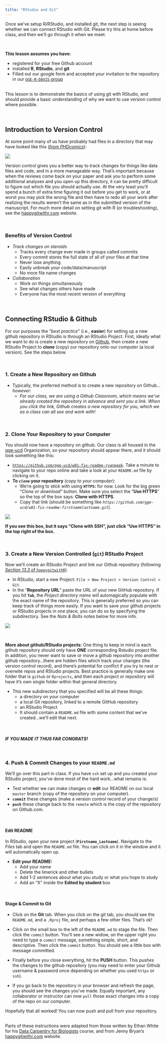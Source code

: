 ```yaml
---
title: "RStudio and Git"
---
```


Once we've setup R/RStudio, and installed git, the next step is seeing whether we can connect RStudio with Git. Please try this at home before class, and then we'll go through it when we meet.

<br>
<div class = "blue">
**This lesson assumes you have:**

- registered for your free Github account
- installed **R**, **RStudio**, and **git**
- Filled out our google form and accepted your invitation to the repository in our [`GGE-R-DAVIS` group](https://github.com/gge-ucd)
</div>

<br>
This lesson is to demonstrate the basics of using git with RStudio, and should provide a basic understanding of why we want to use version control where possible. 

<br>

## Introduction to Version Control

At some point many of us have probably had files in a directory that may have looked like this (*[from PHDcomics](http://phdcomics.com/comics/archive.php?comicid=1323)*): 

![](img/phd052810s.gif)

Version control gives you a better way to track changes for things like data files and code, and in a more manageable way. That’s important because when the reviews come back on your paper and ask you to perform some additional analyses and you open up this directory, it can be pretty difficult to figure out which file you should actually use. At the very least you’ll spend a bunch of extra time figuring it out before you get to work, or at worst you may pick the wrong file and then have to redo all your work after realizing the results weren't the same as in the submitted version of the manuscript. For much more detail on setting git with R (or troubleshooting), see the [happygitwithr.com](http://happygitwithr.com/) website.

<br>

### Benefits of Version Control

  - *Track changes on steroids*
    - Tracks every change ever made in groups called commits
    - Every commit stores the full state of all of your files at that time
    - Never lose anything
    - Easily unbreak your code/data/manuscript
    - No more file name changes
    
  - *Collaboration*
    - Work on things simultaneously
    - See what changes others have made
    - Everyone has the most recent version of everything
    

<br>

## Connecting RStudio & Github

For our purposes the "*best practice*" (i.e., **easier**) for setting up a new github repository in RStudio is through an RStudio *Project*. First, ideally what we want to do is create a new repository on [Github](https://github.com/), then create a new RStudio Project to **clone** (copy) our repository onto our computer (a local version). See the steps below.

<br>

### 1. Create a New Repository on Github

 - Typically, the preferred method is to create a new repository on Github...*however*:
    - *For our class, we are using a Github Classroom, which means we've already created the repository in advance and sent you a link. When you click the link, Github creates a new repository for you, which we as a class can all see and work with!*

<br>

### 2. Clone Your Repository to your Computer

You should now have a repository on github. Our class is all housed in the [gge-ucd](https://github.com/gge-ucd) Organization, so your repository should appear there, and it should look something like this:

  - [`https://github.com/gge-ucd/w01-fix-readme-ryanpeek`](https://github.com/gge-ucd/w01-fix-readme-ryanpeek). Take a minute to navigate to your repo online and take a look at your `README.md` file by clicking on it. 
  - **To _`clone`_ your repository** (*copy to your computer*):
      - We're going to stick with using **`HTTPS`:** for now. Look for the big green "*Clone or download*" button. Make sure you select the "**Use HTTPS**" so the top of the box says: **Clone with HTTPS**. 
      - Copy that link (should be something like *`https://github.com/gge-ucd/w01-fix-readme-firstnamelastname.git`*).
 
![](img/https_clone.png)

**If you see this box, but it says "Clone with SSH", just click "Use HTTPS" in the top right of the box.**

<br>

### 3. Create a New Version Controlled (`git`) RStudio Project

Now we'll create an RStudio Project and link our Github repository (following [*Section 13.3* of `happygitwithR`](http://happygitwithr.com/rstudio-git-github.html#clone-the-new-github-repository-to-your-computer-via-rstudio)).

  - In RStudio, start a new Project: `File > New Project > Version Control > Git`. 
  - In the “**Repository URL**” paste the URL of your new GitHub repository. If you hit **`Tab`**, the *Project directory name* will automagically populate with the exact name of the repository. This is generally preferred so you can keep track of things more easily. If you want to save your github projects or RStudio projects in one place, you can do so by specifying the subdirectory. See the *Nuts & Bolts* notes below for more info.
  
![](img/newRStudio_git_proj_named.png)

<br>

**More about github/RStudio projects:** One thing to keep in mind is each github repository should only have **ONE** corresponding Rstudio project file. In addition, you never want to save or move a github repository into another github repository...there are hidden files which track your changes (the version control record), and there's potential for conflict if you try to nest or overwite repos and RStudio projects. Best practice is generally make one folder that is `github` or `Rprojects`, and then each project or repository will have it's own single folder within that general directory.

  - This new subdirectory that you specified will be all these things:
    - a directory on your computer
    - a local Git repository, linked to a remote GitHub repository
    - an RStudio Project
    - It should contain a `README.md` file with some content that we've created...we'll edit that next.
    
<!-- STOP and check in here...have folks gotten this part? Are there questions? Ask some paired/group questions?-->

<br>

#### *IF YOU MADE IT THUS FAR CONGRATS!*

<br>

### 4. Push & Commit Changes to your `README.md`

We'll go over this part in class. If you have `ssh` set up and you created your RStudio project, you've done most of the hard work...what remains is:

 - Test whether we can make changes or **edit** our README on our local `master` branch (copy of the repository on your computer).
 - **`commit`** these changes (make a version control record of your change/s)
 - **`push`** these change back to the `remote` which is the copy of the repository on Github.com.

<br>

#### Edit README

In RStudio, open your new project (**`Firstname_Lastname`**). Navigate to the *Files* tab and open the `README.md` file. You can click on it in the window and it will automatically open up.

  - **Edit your README:**
    - Add your name
    - Delete the limerick and other bullets
    - Add 1-2 sentences about what you study or what you hope to study
    - Add an "X" inside the **Edited by student** box

<br>

#### Stage & Commit to Git

  - Click on the **Git** tab. When you click on the git tab, you should see the `README.md`, and a `.Rproj` file, and perhaps a few other files. That's ok!
  
  - Click on the small box to the left of the `README.md` to stage the file. Then click the `commit` button. You'll see a new widow, on the upper right you need to type a `commit` message, something simple, short, and descriptive. Then click the `commit` button. You should see a little box with message committed.
  
  - Finally before you close everything, hit the **PUSH** button. This *pushes* the changes to the github repository (you may need to enter your Github username & password once depending on whether you used `https` or `ssh`).
  
  - If you go back to the repository in your browser and refresh the page, you should see the changes you've made. Equally important, any collaborator or instructor can now `pull` those exact changes into a copy of the repo on our computer.

Hopefully that all worked! You can now push and pull from your repository.

<br>
Parts of these instructions were adapted from those written by Ethan White for his [Data Carpentry for Biologists](http://www.datacarpentry.org/semester-biology/) course, and from Jenny Bryan's [happygitwithr.com](http://happygitwithr.com/) website.